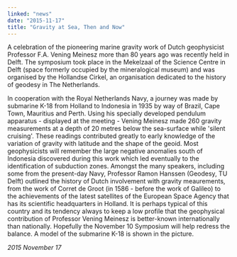 ```yaml
---
linked: "news"
date: "2015-11-17"
title: "Gravity at Sea, Then and Now"
---
```




A celebration of the pioneering marine gravity work of Dutch geophysicist
Professor F.A. Vening  Meinesz more than 80 years ago was recently held in
Delft. The symposium took place in the  Mekelzaal of the Science Centre in Delft
(space formerly occupied by the mineralogical museum)  and was organised by the
Hollandse Cirkel, an organisation dedicated to the history of geodesy in  The
Netherlands. 

In cooperation with the Royal Netherlands Navy, a journey was made by submarine
K-18 from  Holland to Indonesia in 1935 by way of Brazil, Cape Town, Mauritius
and Perth. Using his specially developed pendulum apparatus - displayed at the
meeting - Vening Meinesz made 260 gravity  measurements at a depth of 20 metres
below the sea-surface while 'silent cruising'. These  readings contributed
greatly to early knowledge of the variation of gravity with latitude and the
shape of the geoid. Most geophysicists will remember the large negative
anomalies south of  Indonesia discovered during this work which led eventually
to the identification of subduction  zones. Amongst the many speakers, including
some from the present-day Navy, Professor Ramon  Hanssen (Geodesy, TU Delft)
outlined the history of Dutch involvement with gravity meaurements,  from the
work of Corret de Groot (in 1586 - before the work of Galileo) to the
achievements of the  latest satellites of the European Space Agency that has its
scientific headquarters in Holland. It is  perhaps typical of this country and
its tendency always to keep a low profile that the geophysical  contribution of
Professor Vening Meinesz is better-known internationally than nationally.
Hopefully  the November 10 Symposium will help redress the balance. A model of
the submarine K-18 is  shown in the picture. 

_2015 November 17_

